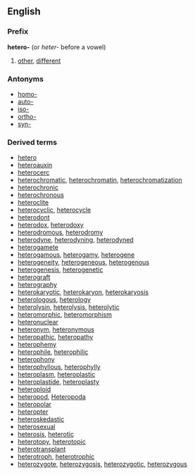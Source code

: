 ==English==
===Prefix===
'''hetero-''' (or ''heter-'' before a vowel)
#[[other]], [[different]]
===Antonyms===
*[[homo-]]
*[[auto-]]
*[[iso-]]
*[[ortho-]]
*[[syn-]]
===Derived terms===
*[[hetero]]
*[[heteroauxin]]
*[[heterocerc]]
*[[heterochromatic]], [[heterochromatin]], [[heterochromatization]]
*[[heterochronic]]
*[[heterochronous]]
*[[heteroclite]]
*[[heterocyclic]], [[heterocycle]]
*[[heterodont]]
*[[heterodox]], [[heterodoxy]]
*[[heterodromous]], [[heterodromy]]
*[[heterodyne]], [[heterodyning]], [[heterodyned]]
*[[heterogamete]]
*[[heterogamous]], [[heterogamy]], [[heterogene]]
*[[heterogeneity]], [[heterogeneous]], [[heterogenous]]
*[[heterogenesis]], [[heterogenetic]]
*[[heterograft]]
*[[heterography]]
*[[heterokaryotic]], [[heterokaryon]], [[heterokaryosis]]
*[[heterologous]], [[heterology]]
*[[heterolysin]], [[heterolysis]], [[heterolytic]]
*[[heteromorphic]], [[heteromorphism]]
*[[heteronuclear]]
*[[heteronym]], [[heteronymous]]
*[[heteropathic]], [[heteropathy]]
*[[heterophemy]]
*[[heterophile]], [[heterophilic]]
*[[heterophony]]
*[[heterophyllous]], [[heterophylly]]
*[[heteroplasm]], [[heteroplastic]]
*[[heteroplastide]], [[heteroplasty]]
*[[heteroploid]]
*[[heteropod]], [[Heteropoda]]
*[[heteropolar]]
*[[heteropter]]
*[[heteroskedastic]]
*[[heterosexual]]
*[[heterosis]], [[heterotic]]
*[[heterotopy]], [[heterotopic]]
*[[heterotransplant]]
*[[heterotroph]], [[heterotrophic]]
*[[heterozygote]], [[heterozygosis]], [[heterozygotic]], [[heterozygous]]